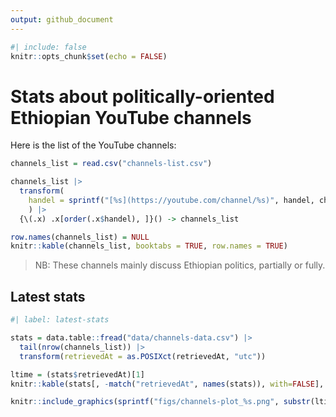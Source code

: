 ```yaml
---
output: github_document
---
```


```r
#| include: false
knitr::opts_chunk$set(echo = FALSE)
```

# Stats about politically-oriented Ethiopian YouTube channels

Here is the list of the YouTube channels:

```r
channels_list = read.csv("channels-list.csv")

channels_list |> 
  transform(
    handel = sprintf("[%s](https://youtube.com/channel/%s)", handel, channel_id)
    ) |> 
  {\(.x) .x[order(.x$handel), ]}() -> channels_list

row.names(channels_list) = NULL
knitr::kable(channels_list, booktabs = TRUE, row.names = TRUE)
```

> NB: These channels mainly discuss Ethiopian politics, partially or fully.

## Latest stats

```r
#| label: latest-stats

stats = data.table::fread("data/channels-data.csv") |> 
  tail(nrow(channels_list)) |> 
  transform(retrievedAt = as.POSIXct(retrievedAt, "utc"))

ltime = (stats$retrievedAt)[1]
knitr::kable(stats[, -match("retrievedAt", names(stats)), with=FALSE], caption = sprintf("Latest stats as of %s", ltime))
```

```r
knitr::include_graphics(sprintf("figs/channels-plot_%s.png", substr(ltime, 1, 19)))
```
